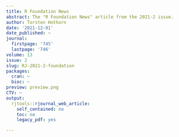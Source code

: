 ```yaml
---
title: R Foundation News
abstract: The "R Foundation News" article from the 2021-2 issue.
author: Torsten Hothorn
date: '2021-12-01'
date_published: ~
journal:
  firstpage: '745'
  lastpage: '746'
volume: 13
issue: 2
slug: RJ-2021-2-foundation
packages:
  cran: ~
  bioc: ~
preview: preview.png
CTV: ~
output:
  rjtools::rjournal_web_article:
    self_contained: no
    toc: no
    legacy_pdf: yes

---
```

